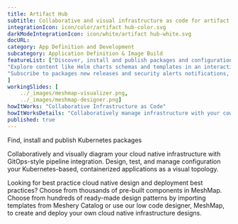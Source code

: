 ---title: Artifact Hub  subtitle: Collaborative and visual infrastructure as code for artifact hubintegrationIcon: icon/color/artifact hub-color.svgdarkModeIntegrationIcon: icon/white/artifact hub-white.svgdocURL: category: App Definition and Developmentsubcategory: Application Definition & Image BuildfeatureList: ["Discover, install and publish packages and configurations.","Explore content like Helm charts schemas and templates in an interactive way.","Subscribe to packages new releases and security alerts notifications, via email or webhooks."]workingSlides: [    ../_images/meshmap-visualizer.png,    ../_images/meshmap-designer.png]howItWorks: "Collaborative Infrastructure as Code"howItWorksDetails: "Collaboratively manage infrastructure with your coworkers synchronously sharing the same designs."published: true---<p>    Find, install and publish Kubernetes packages</p><p>    Collaboratively and visually diagram your cloud native infrastructure with GitOps-style pipeline integration. Design, test, and manage configuration your Kubernetes-based, containerized applications as a visual topology.</p><p>    Looking for best practice cloud native design and deployment best practices? Choose from thousands of pre-built components in MeshMap. Choose from hundreds of ready-made design patterns by importing templates from Meshery Catalog or use our low code designer, MeshMap, to create and deploy your own cloud native infrastructure designs.</p>